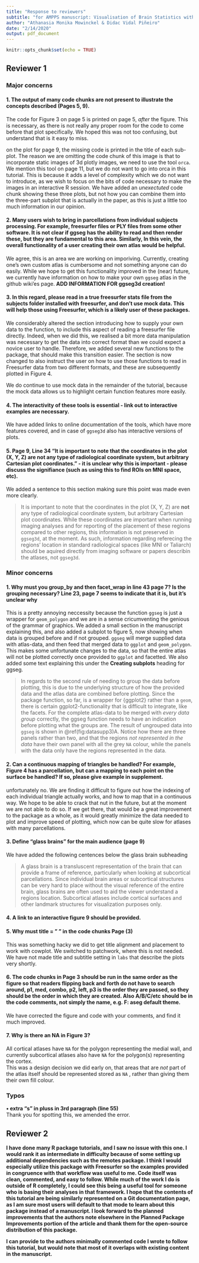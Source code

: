 ```yaml
---
title: "Response to reviewers"
subtitle: "for AMPPS manuscript: Visualisation of Brain Statistics with R-packages ggseg and ggseg3d"
author: "Athanasia Monika Mowinckel & Didac Vidal Piñeiro"
date: "2/14/2020"
output: pdf_document
---
```


```r
knitr::opts_chunk$set(echo = TRUE)
```


## Reviewer 1

### Major concerns
#### 1. The output of many code chunks are not present to illustrate the concepts described (Pages 5, 9).

The code for Figure 3 on page 5 is printed on page 5, _after_ the figure. 
This is necessary, as there is not really any proper room for the code to come before that plot specifically.
We hoped this was not too confusing, but understand that is it easy to miss. 

on the plot for page 9, the missing code is printed in the title of each sub-plot. 
The reason we are omitting the code chunk of this image is that to incorporate static images of 3d plotly images, we need to use the tool `orca`. We mention this tool on page 11, but we do not want to go into orca in this tutorial. This is because it adds a level of complexity which we do not want to introduce, as we wish to focus on the bits of code necessary to make the images in an interactive R session. 
We have added an _unexectuted_ code chunk showing these three plots, but not how you can combine them into the three-part subplot that is actually in the paper, as this is just a little too much information in our opinion.

#### 2. Many users wish to bring in parcellations from individual subjects processing. For example, freesurfer files or PLY files from some other software. It is not clear if ggseg has the ability to read and then render these, but they are fundamental to this area. Similarly, In this vein, the overall functionality of a user creating their own atlas would be helpful.
We agree, this is an area we are working on imporiving. 
Currently, creating one's own custom atlas is cumbersome and not something anyone can do easily. 
While we hope to get this functionality improved in the (near) future, we currently have information on how to make your own `ggseg` atlas in the github wiki'es page. 
**ADD INFORMATION FOR ggseg3d creation!**

#### 3. In this regard, please read in a true freesurfer stats file from the subjects folder installed with freesurfer, and don’t use mock data. This will help those using Freesurfer, which is a likely user of these packages.  
We considerably altered the section introducing how to supply your own data to the function, to include this aspect of reading a freesurfer file directly.
Indeed, when we did this, we realised a bit more data manipulation was necessary to get the data into correct format than we could expect a novice user to handle.
Therefore, we added several new functions to the package, that should make this transition easier.
The section is now changed to also instruct the user on how to use those functions to read in Freesurfer data from two different formats, and these are subsequently plotted in Figure 4. 

We do continue to use mock data in the remainder of the tutorial, because the mock data allows us to highlight certain function features more easily. 


#### 4. The interactivity of these tools is essential - link out to interactive examples are necessary.
We have added links to online documentation of the tools, which have more features covered, and in case of `ggseg3d` also has interactive versions of plots. 

#### 5. Page 9, Line 34 “It is important to note that the coordinates in the plot (X, Y, Z) are not any type of radiological coordinate system, but arbitrary Cartesian plot coordinates.” - it is unclear why this is important - please discuss the signifiance (such as using this to find ROIs on MNI space, etc).
We added a sentence to this section making sure this point was made even more clearly. 

> It is important to note that the coordinates in the plot (X, Y, Z) are **not** any type of radiological coordinate system, but arbitrary Cartesian plot coordinates.
While these coordinates are important when running imaging analyses and for reporting of the placement of these regions compared to other regions, this information is not preserved in `ggseg3d`, at the moment.
As such, information regarding referecing the regions' location in standard radiological spaces (like MNI or Taliarch) should be aquired directly from imaging software or papers describin the atlases, not `ggseg3d`. 


### Minor concerns
#### 1. Why must you group_by and then facet_wrap in line 43 page 7? Is the grouping necessary? Line 23, page 7 seems to indicate that it is, but it’s unclear why
This is a pretty annoying neccessity because the function `ggseg` is just a wrapper for `geom_polygon` and we are in a sense cricumventing the genious of the grammar of graphics. We added a small section in the manuscript explaining this, and also added a subplot to figure 5, now showing when data is grouped before and if not grouped. `ggseg` will merge supplied data with atlas-data, and then feed that merged data to `ggplot` and `geom_polygon`. This makes some unfortunate changes to the data, so that the entire atlas will not be plotted correctly once provided to `ggplot` and facetted. We also added some text explaining this under the **Creating subplots** heading for ggseg.

> In regards to the second rule of needing to group the data before plotting, this is due to the underlying structure of how the provided data and the atlas data are combined before plotting. 
Since the package function, so far, is a wrapper for {ggplot2} rather than a  `geom`, there is certain ggplot2-functionality that is difficult to integrate, like the facets. 
For the complete atlas-data to be merged with _every data group_ correctly, the ggseg function needs to have an indication before plotting what the groups are. 
The result of ungrouped data into `ggseg` is shown in  \@ref(fig:datasupp3)A. 
Notice how there are three panels rather than two, and that the regions _not represented in the data_ have their own panel with all the grey `NA` colour, while the panels with the data only have the regions represented in the data. 


#### 2. Can a continuous mapping of triangles be handled? For example, Figure 4 has a parcellation, but can a mapping to each point on the surface be handled? If so, please give example in supplement. 
unfortunately no. We are finding it difficult to figure out how the indexing of each individual triangle actually works, and how to map that in a continuous way. We hope to be able to crack that nut in the future, but at the moment we are not able to do so. If we get there, that would be a great improvement to the package as a whole, as it would greatly minimize the data needed to plot and improve speed of plotting, which now can be quite slow for atlases with many parcellations. 

#### 3. Define “glass brains” for the main audience (page 9)
We have added the following centences below the glass brain subheading

> A glass brain is a transluscent representation of the brain that can provide a frame of reference, particularly when looking at subcortical parcellations.
Since individual brain areas or subcortical structures can be very hard to place without the visual reference of the entire brain, glass brains are often used to aid the viewer understand a regions location.
Subcortical atlases include cortical surfaces and other landmark structures for visualization purposes only.

#### 4. A link to an interactive figure 9 should be provided.


#### 5. Why must title = " " in the code chunks Page (3)
This was something hacky we did to get title alignment and placement to work with cowplot. We switched to patchwork, where this is not needed. We have not made title and subtitle setting in `labs` that describe the plots very shortly. 

#### 6. The code chunks in Page 3 should be run in the same order as the figure so that readers flipping back and forth do not have to search around, p1, med, combo, p2, left, p3 is the order they are passed, so they should be the order in which they are created. Also A/B/C/etc should be in the code comments, not simply the name, e.g. F: aseg default theme.
We have corrected the figure and code with your comments, and find it much improved. 

#### 7. Why is there an NA in Figure 3?
All cortical atlases have `NA` for the polygon representing the medial wall, and currently subcortical atlases also have `NA` for the polygon(s) representing the cortex.  
This was a design decision we did early on, that areas that are _not_ part of the atlas itself should be represented stored as `NA` , rather than giving them their own fill colour. 

### Typos
**• extra “s” in pluss in 3rd paragraph (line 55)**  
Thank you for spotting this, we amended the error.


## Reviewer 2
**I have done many R package tutorials, and I saw no issue with this one. I would rank it as intermediate in difficulty because of some setting up additional dependencies such as the remotes package. I think I would especially utilize this package with Freesurfer so the examples provided in congruence with that workflow was useful to me. Code itself was clean, commented, and easy to follow. While much of the work I do is outside of R completely, I could see this being a useful tool for someone who is basing their analyses in that framework. I hope that the contents of this tutorial are being similarly represented on a Git documentation page, as I am sure most users will default to that mode to learn about this package instead of a manuscript. I look forward to the planned improvements that the authors note elsewhere in the Planned Package Improvements portion of the article and thank them for the open-source distribution of this package.**


**I can provide to the authors minimally commented code I wrote to follow this tutorial, but would note that most of it overlaps with existing content in the manuscript.**
